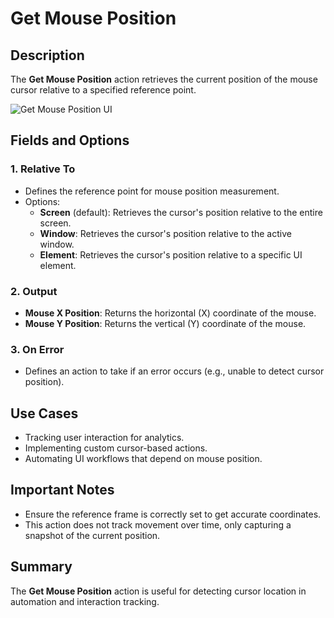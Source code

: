 # Get Mouse Position

## Description

The **Get Mouse Position** action retrieves the current position of the mouse cursor relative to a specified reference point.

![Get Mouse Position UI](../../../assets/mouse-and-keyboard/get-mouse-position.png)

## Fields and Options  

### **1. Relative To** 

- Defines the reference point for mouse position measurement.
- Options:
  - **Screen** (default): Retrieves the cursor's position relative to the entire screen.
  - **Window**: Retrieves the cursor's position relative to the active window.
  - **Element**: Retrieves the cursor's position relative to a specific UI element.

### **2. Output**

- **Mouse X Position**: Returns the horizontal (X) coordinate of the mouse.  
- **Mouse Y Position**: Returns the vertical (Y) coordinate of the mouse.  

### **3. On Error** 

- Defines an action to take if an error occurs (e.g., unable to detect cursor position).

## Use Cases

- Tracking user interaction for analytics.  
- Implementing custom cursor-based actions.  
- Automating UI workflows that depend on mouse position.

## Important Notes

- Ensure the reference frame is correctly set to get accurate coordinates.  
- This action does not track movement over time, only capturing a snapshot of the current position.

## Summary

The **Get Mouse Position** action is useful for detecting cursor location in automation and interaction tracking.